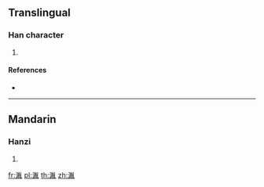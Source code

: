 ==Translingual==

===Han character===
{{Han char|rn=85|rad=水|as=09|sn=12|four=32110|canj=ELVU}}

# {{defn|Han|sort=水09}}

====References====
* {{Han ref|kx=0637.150|dkj=17845|hdz=31683.070|uh=6E5A|ud=28250|bh=DA57|bd=55895}}

----

==Mandarin==

===Hanzi===
{{cmn-hanzi|pin=[[yìn]] ([[yin4]])|wg=yin<sup>4</sup>}}

# {{defn|lang=cmn|sort=水09}}

[[fr:湚]]
[[pl:湚]]
[[th:湚]]
[[zh:湚]]